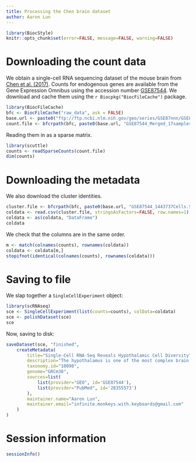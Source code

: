 ```yaml
---
title: Processing the Chen brain dataset
author: Aaron Lun
---
```


```r
library(BiocStyle)
knitr::opts_chunk$set(error=FALSE, message=FALSE, warning=FALSE)
```

# Downloading the count data

We obtain a single-cell RNA sequencing dataset of the mouse brain from [Chen et al. (2017)](https://doi.org/10.1016/j.celrep.2017.03.004).
Counts for endogenous genes are available from the Gene Expression Omnibus
using the accession number [GSE87544](https://www.ncbi.nlm.nih.gov/geo/query/acc.cgi?acc=GSE87544).
We download and cache them using the `r Biocpkg("BiocFileCache")` package.

```r
library(BiocFileCache)
bfc <- BiocFileCache("raw_data", ask = FALSE)
base.url <- paste0("ftp://ftp.ncbi.nlm.nih.gov/geo/series/GSE87nnn/GSE87544/suppl/"
count.file <- bfcrpath(bfc, paste0(base.url, "GSE87544_Merged_17samples_14437cells_count.txt.gz"))
```

Reading them in as a sparse matrix.

```r
library(scuttle)
counts <- readSparseCounts(count.file)
dim(counts)
```

# Downloading the metadata

We also download the cluster identities.

```r
cluster.file <- bfcrpath(bfc, paste0(base.url, "GSE87544_1443737Cells.SVM.cluster.identity.renamed.csv.gz"))
coldata <- read.csv(cluster.file, stringsAsFactors=FALSE, row.names=1)
coldata <- as(coldata, "DataFrame")
coldata
```

We check that the columns are in the same order.

```r
m <- match(colnames(counts), rownames(coldata))
coldata <- coldata[m,]
stopifnot(identical(colnames(counts), rownames(coldata)))
```

# Saving to file 

We slap together a `SingleCellExperiment` object:

```r
library(scRNAseq)
sce <- SingleCellExperiment(list(counts=counts), colData=coldata)
sce <- polishDataset(sce)
sce
```

Now, saving to disk:

```r
saveDataset(sce, "finished",
    createMetadata(
        title="Single-Cell RNA-Seq Reveals Hypothalamic Cell Diversity",
        description="The hypothalamus is one of the most complex brain structures involved in homeostatic regulation. Defining cell composition and identifying cell-type-specific transcriptional features of the hypothalamus is essential for understanding its functions and related disorders. Here, we report single-cell RNA sequencing results of adult mouse hypothalamus, which defines 11 non-neuronal and 34 neuronal cell clusters with distinct transcriptional signatures. Analyses of cell-type-specific transcriptomes reveal gene expression dynamics underlying oligodendrocyte differentiation and tanycyte subtypes. Additionally, data analysis provides a comprehensive view of neuropeptide expression across hypothalamic neuronal subtypes and uncover Crabp1+ and Pax6+ neuronal populations in specific hypothalamic sub-regions. Furthermore, we found food deprivation exhibited differential transcriptional effects among the different neuronal subtypes, suggesting functional specification of various neuronal subtypes. Thus, the work provides a comprehensive transcriptional perspective of adult hypothalamus, which serves as a valuable resource for dissecting cell-type-specific functions of this complex brain region.",
        taxonomy.id="10090",
        genome="GRCm38",
        sources=list(
            list(provider="GEO", id='GSE87544'),
            list(provider="PubMed", id='28355573')
        ),
        maintainer.name="Aaron Lun",
        maintainer.email="infinite.monkeys.with.keyboards@gmail.com"
    )
)
```

# Session information

```r
sessionInfo()
```
